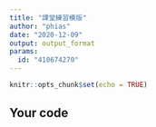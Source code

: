 ```yaml
---
title: "課堂練習模版"
author: "phias"
date: "2020-12-09"
output: output_format
params:
  id: "410674270"
---
```


```r
knitr::opts_chunk$set(echo = TRUE)
```

## Your code

```r

```

